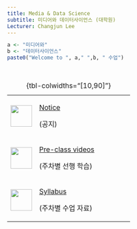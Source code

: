 ```yaml
---
title: Media & Data Science
subtitle: 미디어와 데이터사이언스 (대학원)
Lecturer: Changjun Lee
---
```


```r
a <- "미디어와"
b <- "데이터사이언스"
paste0("Welcome to ", a," ",b, " 수업")
```

<br>

+-----------------------------------+------------------------------------------------------------------------------------------------------------------+
| ![](img/info.png){width="50"}     | [Notice](notice/index.qmd)                                                                                       |
|                                   |                                                                                                                  |
|                                   | (공지)                                                                                                           |
+-----------------------------------+------------------------------------------------------------------------------------------------------------------+
| ![](img/training.png){width="50"} | [Pre-class videos](https://www.notion.so/changjun-lee/Weekly-Contents_MD-5eb1c7f1e5cd421ca36bf8d3c675376f?pvs=4) |
|                                   |                                                                                                                  |
|                                   | (주차별 선행 학습)                                                                                               |
+-----------------------------------+------------------------------------------------------------------------------------------------------------------+
| ![](img/rules.png){width="50"}    | [Syllabus](about/index.qmd)                                                                                      |
|                                   |                                                                                                                  |
|                                   | (주차별 수업 자료)                                                                                               |
+-----------------------------------+------------------------------------------------------------------------------------------------------------------+

: {tbl-colwidths="\[10,90\]"}
